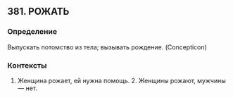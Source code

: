 ## 381. РОЖАТЬ
### Определение
Выпускать потомство из тела; вызывать рождение. (Concepticon)

### Контексты
1. Женщина рожает, ей нужна помощь. 2. Женщины рожают, мужчины — нет.

